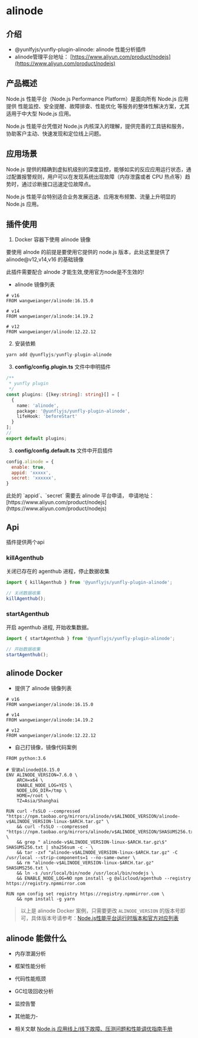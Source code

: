 # alinode
## 介绍

- @yunlfyjs/yunfly-plugin-alinode: alinode 性能分析插件
- alinode管理平台地址： [https://www.aliyun.com/product/nodejs](https://www.aliyun.com/product/nodejs)

## 产品概述

Node.js 性能平台（Node.js Performance Platform）是面向所有 Node.js 应用提供 性能监控、安全提醒、故障排查、性能优化 等服务的整体性解决方案，尤其适用于中大型 Node.js 应用。

Node.js 性能平台凭借对 Node.js 内核深入的理解，提供完善的工具链和服务，协助客户主动、快速发现和定位线上问题。

## 应用场景

Node.js 提供的精确到虚拟机级别的深度监控，能够如实的反应应用运行状态，通过配置报警规则，用户可以在发现系统出现故障（内存泄露或者 CPU 热点等）趋势时，通过诊断接口迅速定位故障点。

Node.js 性能平台特别适合业务发展迅速、应用发布频繁、流量上升明显的 Node.js 应用。

## 插件使用

1. Docker 容器下使用 alinode 镜像

要使用 alnode 的前提是要使用它提供的 node.js 版本，此处这里提供了 alinode@v12,v14,v16 的基础镜像

<Callout type="default">
  此插件需要配合 alnode 才能生效,使用官方node是不生效的!
</Callout>

- alinode 镜像列表

```shell
# v16
FROM wangweianger/alinode:16.15.0

# v14
FROM wangweianger/alinode:14.19.2

# v12
FROM wangweianger/alinode:12.22.12
```

2. 安装依赖

```js
yarn add @yunflyjs/yunfly-plugin-alinode
```

3. **config/config.plugin.ts** 文件中申明插件

```ts
/**
 * yunfly plugin
 */
const plugins: {[key:string]: string}[] = [
  {
    name: 'alinode',
    package: '@yunflyjs/yunfly-plugin-alinode',
    lifeHook: 'beforeStart'
  }
];
// 
export default plugins;
```

3. **config/config.default.ts** 文件中开启插件

```js
config.alinode = {
  enable: true,
  appid: 'xxxxx',
  secret: 'xxxxxx',
}
```

<Callout type="default">
  此处的 `appid`、`secret` 需要去 alinode 平台申请， 申请地址：[https://www.aliyun.com/product/nodejs](https://www.aliyun.com/product/nodejs)
</Callout>


## Api

插件提供两个api

### killAgenthub

关闭已存在的 agenthub 进程，停止数据收集

```ts
import { killAgenthub } from '@yunflyjs/yunfly-plugin-alinode';

// 关闭数据收集
killAgenthub();
```

### startAgenthub

开启 agenthub 进程, 开始收集数据。

```ts
import { startAgenthub } from '@yunflyjs/yunfly-plugin-alinode';

// 开始数据收集
startAgenthub();
```

## alinode Docker

- 提供了 alinode 镜像列表

```shell
# v16
FROM wangweianger/alinode:16.15.0

# v14
FROM wangweianger/alinode:14.19.2

# v12
FROM wangweianger/alinode:12.22.12
```

- 自己打镜像，镜像代码案例

```shell
FROM python:3.6

# 安装alinode@16.15.0
ENV ALINODE_VERSION=7.6.0 \ 
    ARCH=x64 \
    ENABLE_NODE_LOG=YES \
    NODE_LOG_DIR=/tmp \
    HOME=/root \
    TZ=Asia/Shanghai

RUN curl -fsSLO --compressed "https://npm.taobao.org/mirrors/alinode/v$ALINODE_VERSION/alinode-v$ALINODE_VERSION-linux-$ARCH.tar.gz" \
    && curl -fsSLO --compressed "https://npm.taobao.org/mirrors/alinode/v$ALINODE_VERSION/SHASUMS256.txt" \
    && grep " alinode-v$ALINODE_VERSION-linux-$ARCH.tar.gz\$" SHASUMS256.txt | sha256sum -c - \
    && tar -zxf "alinode-v$ALINODE_VERSION-linux-$ARCH.tar.gz" -C /usr/local --strip-components=1 --no-same-owner \
    && rm "alinode-v$ALINODE_VERSION-linux-$ARCH.tar.gz" SHASUMS256.txt \
    && ln -s /usr/local/bin/node /usr/local/bin/nodejs \
    && ENABLE_NODE_LOG=NO npm install -g @alicloud/agenthub --registry https://registry.npmmirror.com

RUN npm config set registry https://registry.npmmirror.com \
    && npm install -g yarn
```

> 以上是 alinode Docker 案例，只需要更改 `ALINODE_VERSION` 的版本号即可，具体版本号请参考：[Node.js性能平台运行时版本和官方对应列表](https://help.aliyun.com/document_detail/60811.html?spm=a2c4g.60322.0.0.37792bebMZCTkC)


## alinode 能做什么

- 内存泄漏分析
- 框架性能分析
- 代码性能瓶颈
- GC垃圾回收分析
- 监控告警
- 其他能力- 

- 相关文献 [Node.js 应用线上/线下故障、压测问题和性能调优指南手册](https://github.com/aliyun-node/Node.js-Troubleshooting-Guide)



